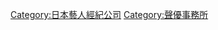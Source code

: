 {{Catmore}}

{{DEFAULTSORT:SPACE CRAFT}}
[[Category:日本藝人經紀公司|Category:日本藝人經紀公司]]
[[Category:聲優事務所|Category:聲優事務所]]